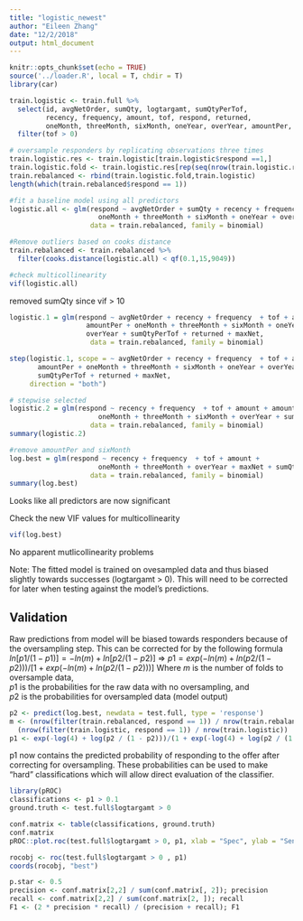 ```yaml
---
title: "logistic_newest"
author: "Eileen Zhang"
date: "12/2/2018"
output: html_document
---
```


```r
knitr::opts_chunk$set(echo = TRUE)
source('../loader.R', local = T, chdir = T)
library(car)
```


```r
train.logistic <- train.full %>% 
  select(id, avgNetOrder, sumQty, logtargamt, sumQtyPerTof,
         recency, frequency, amount, tof, respond, returned,
         oneMonth, threeMonth, sixMonth, oneYear, overYear, amountPer, maxNet) %>%
  filter(tof > 0)

# oversample responders by replicating observations three times
train.logistic.res <- train.logistic[train.logistic$respond ==1,]
train.logistic.fold <- train.logistic.res[rep(seq(nrow(train.logistic.res)), 3),]
train.rebalanced <- rbind(train.logistic.fold,train.logistic)
length(which(train.rebalanced$respond == 1))

#fit a baseline model using all predictors
logistic.all <- glm(respond ~ avgNetOrder + sumQty + recency + frequency  + tof + amount + amountPer +
                      oneMonth + threeMonth + sixMonth + oneYear + overYear + sumQtyPerTof + returned + maxNet,
                    data = train.rebalanced, family = binomial)

#Remove outliers based on cooks distance
train.rebalanced <- train.rebalanced %>% 
  filter(cooks.distance(logistic.all) < qf(0.1,15,9049))

#check multicollinearity
vif(logistic.all)
```

removed sumQty since vif > 10

```r
logistic.1 = glm(respond ~ avgNetOrder + recency + frequency  + tof + amount + 
                   amountPer + oneMonth + threeMonth + sixMonth + oneYear + 
                   overYear + sumQtyPerTof + returned + maxNet,
                    data = train.rebalanced, family = binomial)

step(logistic.1, scope = ~ avgNetOrder + recency + frequency  + tof + amount + 
       amountPer + oneMonth + threeMonth + sixMonth + oneYear + overYear + 
       sumQtyPerTof + returned + maxNet,
     direction = "both")
```

```r
# stepwise selected
logistic.2 = glm(respond ~ recency + frequency  + tof + amount + amountPer +
                      oneMonth + threeMonth + sixMonth + overYear + sumQtyPerTof + maxNet,
                    data = train.rebalanced, family = binomial)
summary(logistic.2)
```
```r
#remove amountPer and sixMonth
log.best = glm(respond ~ recency + frequency  + tof + amount +
                      oneMonth + threeMonth + overYear + maxNet + sumQtyPerTof,
                    data = train.rebalanced, family = binomial)
summary(log.best)
```

Looks like all predictors are now significant

Check the new VIF values for multicollinearity

```r
vif(log.best)
```

No apparent mutlicollinearity problems

Note: The fitted model is trained on ovesampled data and thus biased slightly towards successes (logtargamt > 0). This will need to be corrected for later when testing against the model's predictions.

## Validation

Raw predictions from model will be biased towards responders because of the oversampling step.
This can be corrected for by the following formula
$ln[p1 / (1 - p1)] = -ln(m)+ln[p2 / (1 - p2)]$
=> $p1 = exp(-ln(m) + ln(p2 / (1 - p2)))/[1 + exp(-ln(m) + ln(p2 / (1 - p2)))]$
Where $m$ is the number of folds to oversample data,  
$p1$ is the probabilities for the raw data with no oversampling, and  
$p2$ is the probabilities for oversampled data (model output)

```r
p2 <- predict(log.best, newdata = test.full, type = 'response')
m <- (nrow(filter(train.rebalanced, respond == 1)) / nrow(train.rebalanced)) / 
  (nrow(filter(train.logistic, respond == 1)) / nrow(train.logistic))
p1 <- exp(-log(4) + log(p2 / (1 - p2)))/(1 + exp(-log(4) + log(p2 / (1 - p2))))
```

p1 now contains the predicted probability of responding to the offer after correcting for oversampling. These probabilities can be used to make "hard" classifications which will allow direct evaluation of the classifier.

```r
library(pROC)
classifications <- p1 > 0.1
ground.truth <- test.full$logtargamt > 0

conf.matrix <- table(classifications, ground.truth)
conf.matrix
pROC::plot.roc(test.full$logtargamt > 0, p1, xlab = "Spec", ylab = "Sens", print.auc = T)

rocobj <- roc(test.full$logtargamt > 0 , p1)
coords(rocobj, "best")

p.star <- 0.5
precision <- conf.matrix[2,2] / sum(conf.matrix[, 2]); precision
recall <- conf.matrix[2,2] / sum(conf.matrix[2, ]); recall
F1 <- (2 * precision * recall) / (precision + recall); F1
```
